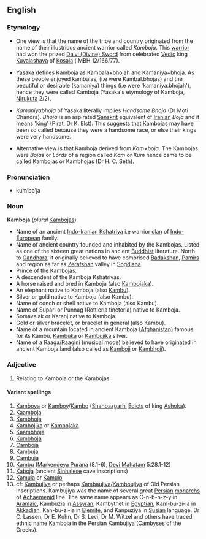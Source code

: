 {{wikipedia}}

==English==
===Etymology===
*One view is that the name of the tribe and country originated from the name of their  illustrious ancient warrior called  ''Kamboja''. This [[warrior]] had won the prized [[Daivi (Divine) Sword]] from  celebrated [[Vedic]] king  [[Kuvalashava]] of [[Kosala]] ( MBH 12/166/77).

* [[Yasaka]] defines Kamboja as  Kambala+bhojah and Kamaniya+bhoja. As these people  enjoyed kambalas, (i.e  were Kambal.bhojas) and the beautiful or desirable (kamaniya) things  (i.e were 'kamaniya.bhojah'), hence they were called Kamboja  (Yasaka's etymology of  Kamboja,  [[Nirukuta]] 2/2).

*''Kamaniyabhoja'' of  Yasaka literally implies  ''Handsome Bhoja'' (Dr Moti Chandra).  ''Bhoja'' is an aspirated [[Sanskrit]] equivalent of  [[Iranian]] ''Boja'' and it means 'king'  (Pirat, Dr K. Elst). This suggests that Kambojas may have been so called because they were a handsome race, or else their kings were very  handsome. 

*Alternative view is that Kamboja derived from ''Kam+boja''. The Kambojas were ''Bojas'' or ''Lords'' of a region called ''Kam'' or ''Kum'' hence came to be called Kambojas or Kambhojas (Dr H. C. Seth).

===Pronunciation===
*kum’bo’ja

===Noun===
'''Kamboja'''  (''plural''  [[Kambojas]])

* Name of an ancient [[Indo-Iranian]] [[Kshatriya]] i.e warrior [[clan]] of [[Indo-European]] family. 
* Name of ancient country founded and inhabited by the Kambojas. Listed as one of the sixteen great nations in ancient [[Buddhist]] literature. North to [[Gandhara]], it originally believed to have comprised [[Badakshan]], [[Pamir]]s and region as far as [[Zerafshan]] valley in [[Sogdiana]].
* Prince of the Kambojas. 
* A descendent of the Kamboja Kshatriyas.
* A horse raised and bred in Kamboja (also [[Kambojaka]]).
* An elephant native to Kamboja  (also [[Kambu]]).
* Silver or gold native to Kamboja (also Kambu).
* Name of conch or shell native to Kamboja (also Kambu).
* Name of Supari or Punnag  (Rottleria tinctoria) native to Kamboja.
* Somavalak or Karanj native to Kamboja.
* Gold or silver bracelet, or bracelet in general (also Kambu).
* Name of a mountain located in ancient Kamboja  [[(Afghanistan)]] famous for its Kambu, [[Kambuka]] or [[Kambujika]] silver.
* Name of a [[Raaga]]/[[Raagini]] (musical mode) believed to have originated in ancient Kamboja land (also called as [[Kamboji]] or [[Kambhoji]]).

===Adjective===
# Relating to Kamboja or the Kambojas.

====Variant spellings====
#[[Kamboya]] or [[Kamboy]]/[[Kambo]]  ([[Shahbazgarhi]] [[Edicts]] of king [[Ashoka]]).
#[[Kaamboja]]
#[[Kambhoja]]
#[[Kambojika]] or [[Kambojaka]]
#[[Kaambhoja]]
#[[Kumbhoja]]
#[[Camboja]]
#[[Kambuja]]
#[[Cambuja]]
#[[Kambu]]  ([[Markendeya Purana]] (8.1-6), [[Devi Mahatam]] 5.28.1-12)
#[[Kaboja]] (ancient [[Sinhalese]] cave inscriptions)
#[[Kamuia]] or [[Kamuio]]
#cf: [[Kambujiya]] or perhaps [[Kambaujiya]]/[[Kamboujiya]] of Old Persian inscriptions. Kambujiya was the name of several great [[Persian]] [[monarchs]] of [[Achaemenid]] line. The same name appears as C-n-b-n-z-y in [[Aramaic]], Kambuzia in [[Assyran]], Kambythet in [[Egyptian]], Kam-bu-zi-ia in [[Akkadian]], Kan-bu-zi-ia in [[Elemite]], and Kanpuziya in [[Susian]] language. Dr C. Lassen, Dr E. Kuhn, Dr S. Levi, Dr M. Witzel and others have traced ethnic name Kamboja in the Persian Kambujiya ([[Cambyses]] of the Greeks).